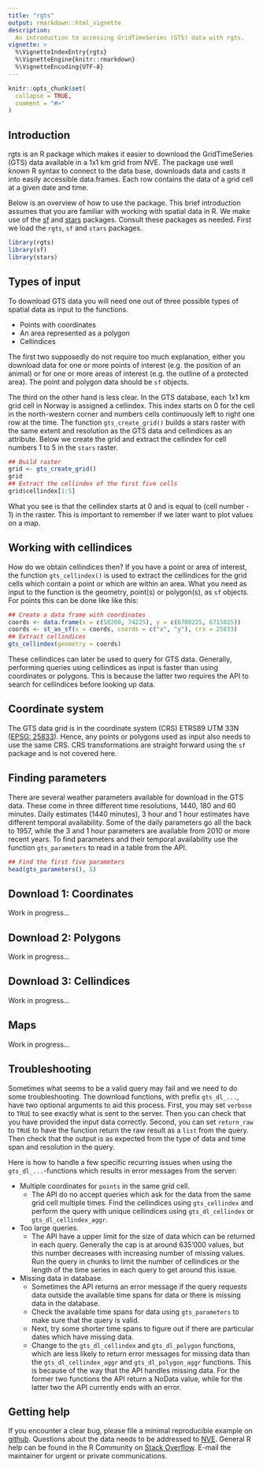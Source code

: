 ```yaml
---
title: "rgts"
output: rmarkdown::html_vignette
description:
  An introduction to accessing GridTimeSeries (GTS) data with rgts.
vignette: >
  %\VignetteIndexEntry{rgts}
  %\VignetteEngine{knitr::rmarkdown}
  %\VignetteEncoding{UTF-8}
---
```


```r
knitr::opts_chunk$set(
  collapse = TRUE,
  comment = "#>"
)
```

## Introduction

rgts is an R package which makes it easier to download the GridTimeSeries (GTS) data available in a 1x1 km grid from NVE. The package use well known R syntax to connect to the data base, downloads data and casts it into easily accessible data.frames. Each row contains the data of a grid cell at a given date and time.

Below is an overview of how to use the package. This brief introduction assumes that you are familiar with working with spatial data in R. We make use of the [sf](https://r-spatial.github.io/sf/index.html) and [stars](https://r-spatial.github.io/stars/index.html) packages. Consult these packages as needed. First we load the `rgts`, `sf` and `stars` packages.

```r
library(rgts)
library(sf)
library(stars)
```

## Types of input
To download GTS data you will need one out of three possible types of spatial data as input to the functions.

* Points with coordinates
* An area represented as a polygon
* Cellindices

The first two supposedly do not require too much explanation, either you download data for one or more points of interest (e.g. the position of an animal) or for one or more areas of interest (e.g. the outline of a protected area). The point and polygon data should be `sf` objects.

The third on the other hand is less clear. In the GTS database, each 1x1 km grid cell in Norway is assigned a cellindex. This index starts on 0 for the cell in the north-western corner and numbers cells continuously left to right one row at the time. The function `gts_create_grid()` builds a stars raster with the same extent and resolution as the GTS data and cellindices as an attribute. Below we create the grid and extract the cellindex for cell numbers 1 to 5 in the `stars` raster.

```r
## Build raster
grid <- gts_create_grid()
grid
## Extract the cellindex of the first five cells
grid$cellindex[1:5]
```

What you see is that the cellindex starts at 0 and is equal to (cell number - 1) in the raster. This is important to remember if we later want to plot values on a map.

## Working with cellindices
How do we obtain cellindices then? If you have a point or area of interest, the function `gts_cellindex()` is used to extract the cellindices for the grid cells which contain a point or which are within an area. What you need as input to the function is the geometry, point(s) or polygon(s), as `sf` objects. For points this can be done like like this:

```r
## Create a data frame with coordinates
coords <- data.frame(x = c(58200, 74225), y = c(6708225, 6715025))
coords <- st_as_sf(x = coords, coords = c("x", "y"), crs = 25833)
## Extract cellindices
gts_cellindex(geometry = coords)
```

These cellindices can later be used to query for GTS data. Generally, performing queries using cellindices as input is faster than using coordinates or polygons. This is because the latter two requires the API to search for cellindices before looking up data.

## Coordinate system
The GTS data grid is in the coordinate system (CRS) ETRS89 UTM 33N ([EPSG: 25833](https://epsg.io/25833)). Hence, any points or polygons used as input also needs to use the same CRS. CRS transformations are straight forward using the `sf` package and is not covered here.

## Finding parameters
There are several weather parameters available for download in the GTS data. These come in three different time resolutions, 1440, 180 and 60 minutes. Daily estimates (1440 minutes), 3 hour and 1 hour estimates have different temporal availability. Some of the daily parameters go all the back to 1957, while the 3 and 1 hour parameters are available from 2010 or more recent years. To find parameters and their temporal availability use the function `gts_parameters` to read in a table from the API.

```r
## Find the first five parameters
head(gts_parameters(), 5)

```


## Download 1: Coordinates
Work in progress...

## Download 2: Polygons
Work in progress...

## Download 3: Cellindices
Work in progress...

## Maps
Work in progress...

## Troubleshooting
Sometimes what seems to be a valid query may fail and we need to do some troubleshooting. The download functions, with prefix `gts_dl_...`, have two optional arguments to aid this process. First, you may set `verbose` to `TRUE` to see exactly what is sent to the server. Then you can check that you have provided the input data correctly. Second, you can set `return_raw` to `TRUE` to have the function return the raw result as a `list` from the query. Then check that the output is as expected from the type of data and time span and resolution in the query.

Here is how to handle a few specific recurring issues when using the `gts_dl_...`-functions which results in error messages from the server:

* Multiple coordinates for `points` in the same grid cell.
  + The API do no accept queries which ask for the data from the same grid cell multiple times. Find the cellindices using `gts_cellindex` and perform the query with unique cellindices using `gts_dl_cellindex` or `gts_dl_cellindex_aggr`.
* Too large queries.
  + The API have a upper limit for the size of data which can be returned in each query. Generally the cap is at around 635'000 values, but this number decreases with increasing number of missing values. Run the query in chunks to limit the number of cellindices or the length of the time series in each query to get around this issue.
* Missing data in database.
  + Sometimes the API returns an error message if the query requests data outside the available time spans for data or there is missing data in the database.
  + Check the available time spans for data using `gts_parameters` to make sure that the query is valid.
  + Next, try some shorter time spans to figure out if there are particular dates which have missing data.
  + Change to the `gts_dl_cellindex` and `gts_dl_polygon` functions, which are less likely to return error messages for missing data than the `gts_dl_cellindex_aggr` and `gts_dl_polygon_aggr` functions. This is because of the way that the API handles missing data. For the former two functions the API return a NoData value, while for the latter two the API currently ends with an error.

## Getting help
If you encounter a clear bug, please file a minimal reproducible example on [github](https://github.com/thomas-kvalnes/rgts/issues). Questions about the data needs to be addressed to [NVE](https://www.nve.no/om-nve/kontakt/). General R help can be found in the R Community on [Stack Overflow](https://stackoverflow.com/collectives/r-language). E-mail the maintainer for urgent or private communications.

